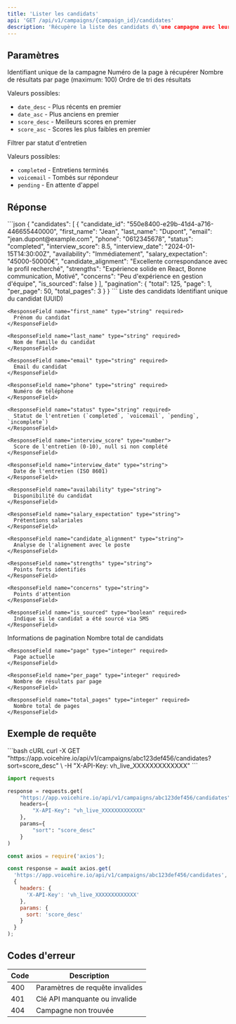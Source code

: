 ```yaml
---
title: 'Lister les candidats'
api: 'GET /api/v1/campaigns/{campaign_id}/candidates'
description: 'Récupère la liste des candidats d\'une campagne avec leur synthèse d\'entretien'
---
```


## Paramètres

<ParamField path="campaign_id" type="string" required>
  Identifiant unique de la campagne
</ParamField>

<ParamField query="page" type="integer" default="1">
  Numéro de la page à récupérer
</ParamField>

<ParamField query="per_page" type="integer" default="50">
  Nombre de résultats par page (maximum: 100)
</ParamField>

<ParamField query="sort" type="string" default="date_desc">
  Ordre de tri des résultats
  
  Valeurs possibles:
  - `date_desc` - Plus récents en premier
  - `date_asc` - Plus anciens en premier
  - `score_desc` - Meilleurs scores en premier
  - `score_asc` - Scores les plus faibles en premier
</ParamField>

<ParamField query="filter_status" type="string">
  Filtrer par statut d'entretien
  
  Valeurs possibles:
  - `completed` - Entretiens terminés
  - `voicemail` - Tombés sur répondeur
  - `pending` - En attente d'appel
</ParamField>

## Réponse

<ResponseExample>
```json
{
  "candidates": [
    {
      "candidate_id": "550e8400-e29b-41d4-a716-446655440000",
      "first_name": "Jean",
      "last_name": "Dupont",
      "email": "jean.dupont@example.com",
      "phone": "0612345678",
      "status": "completed",
      "interview_score": 8.5,
      "interview_date": "2024-01-15T14:30:00Z",
      "availability": "Immédiatement",
      "salary_expectation": "45000-50000€",
      "candidate_alignment": "Excellente correspondance avec le profil recherché",
      "strengths": "Expérience solide en React, Bonne communication, Motivé",
      "concerns": "Peu d'expérience en gestion d'équipe",
      "is_sourced": false
    }
  ],
  "pagination": {
    "total": 125,
    "page": 1,
    "per_page": 50,
    "total_pages": 3
  }
}
```
</ResponseExample>

<ResponseField name="candidates" type="array" required>
  Liste des candidats
  
  <Expandable title="Propriétés de chaque candidat">
    <ResponseField name="candidate_id" type="string" required>
      Identifiant unique du candidat (UUID)
    </ResponseField>
    
    <ResponseField name="first_name" type="string" required>
      Prénom du candidat
    </ResponseField>
    
    <ResponseField name="last_name" type="string" required>
      Nom de famille du candidat
    </ResponseField>
    
    <ResponseField name="email" type="string" required>
      Email du candidat
    </ResponseField>
    
    <ResponseField name="phone" type="string" required>
      Numéro de téléphone
    </ResponseField>
    
    <ResponseField name="status" type="string" required>
      Statut de l'entretien (`completed`, `voicemail`, `pending`, `incomplete`)
    </ResponseField>
    
    <ResponseField name="interview_score" type="number">
      Score de l'entretien (0-10), null si non complété
    </ResponseField>
    
    <ResponseField name="interview_date" type="string">
      Date de l'entretien (ISO 8601)
    </ResponseField>
    
    <ResponseField name="availability" type="string">
      Disponibilité du candidat
    </ResponseField>
    
    <ResponseField name="salary_expectation" type="string">
      Prétentions salariales
    </ResponseField>
    
    <ResponseField name="candidate_alignment" type="string">
      Analyse de l'alignement avec le poste
    </ResponseField>
    
    <ResponseField name="strengths" type="string">
      Points forts identifiés
    </ResponseField>
    
    <ResponseField name="concerns" type="string">
      Points d'attention
    </ResponseField>
    
    <ResponseField name="is_sourced" type="boolean" required>
      Indique si le candidat a été sourcé via SMS
    </ResponseField>
  </Expandable>
</ResponseField>

<ResponseField name="pagination" type="object" required>
  Informations de pagination
  
  <Expandable title="Propriétés">
    <ResponseField name="total" type="integer" required>
      Nombre total de candidats
    </ResponseField>
    
    <ResponseField name="page" type="integer" required>
      Page actuelle
    </ResponseField>
    
    <ResponseField name="per_page" type="integer" required>
      Nombre de résultats par page
    </ResponseField>
    
    <ResponseField name="total_pages" type="integer" required>
      Nombre total de pages
    </ResponseField>
  </Expandable>
</ResponseField>

## Exemple de requête

<CodeGroup>
```bash cURL
curl -X GET "https://app.voicehire.io/api/v1/campaigns/abc123def456/candidates?sort=score_desc" \
  -H "X-API-Key: vh_live_XXXXXXXXXXXXX"
```

```python Python
import requests

response = requests.get(
    "https://app.voicehire.io/api/v1/campaigns/abc123def456/candidates",
    headers={
        "X-API-Key": "vh_live_XXXXXXXXXXXXX"
    },
    params={
        "sort": "score_desc"
    }
)
```

```javascript Node.js
const axios = require('axios');

const response = await axios.get(
  'https://app.voicehire.io/api/v1/campaigns/abc123def456/candidates',
  {
    headers: {
      'X-API-Key': 'vh_live_XXXXXXXXXXXXX'
    },
    params: {
      sort: 'score_desc'
    }
  }
);
```
</CodeGroup>

## Codes d'erreur

| Code | Description |
|------|-------------|
| 400 | Paramètres de requête invalides |
| 401 | Clé API manquante ou invalide |
| 404 | Campagne non trouvée |